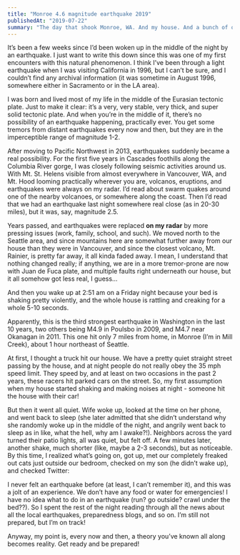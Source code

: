 ```yaml
---
title: "Monroe 4.6 magnitude earthquake 2019"
publishedAt: "2019-07-22"
summary: "The day that shook Monroe, WA. And my house. And a bunch of other people's houses."
---
```


It’s been a few weeks since I’d been woken up in the middle of the night by an earthquake. I just want to write this down since this was one of my first encounters with this natural phenomenon. I think I’ve been through a light earthquake when I was visiting California in 1996, but I can’t be sure, and I couldn’t find any archival information (it was sometime in August 1996, somewhere either in Sacramento or in the LA area).

I was born and lived most of my life in the middle of the Eurasian tectonic plate. Just to make it clear: it’s a very, very stable, very thick, and super solid tectonic plate. And when you’re in the middle of it, there’s no possibility of an earthquake happening, practically ever. You get some tremors from distant earthquakes every now and then, but they are in the imperceptible range of magnitude 1-2.

After moving to Pacific Northwest in 2013, earthquakes suddenly became a real possibility. For the first five years in Cascades foothills along the Columbia River gorge, I was closely following seismic activities around us. With Mt. St. Helens visible from almost everywhere in Vancouver, WA, and Mt. Hood looming practically wherever you are, volcanos, eruptions, and earthquakes were always on my radar. I’d read about swarm quakes around one of the nearby volcanoes, or somewhere along the coast. Then I’d read that we had an earthquake last night somewhere real close (as in 20-30 miles), but it was, say, magnitude 2.5.

Years passed, and earthquakes were replaced __on my radar__ by more pressing issues (work, family, school, and such). We moved north to the Seattle area, and since mountains here are somewhat further away from our house than they were in Vancouver, and since the closest volcano, Mt. Rainier, is pretty far away, it all kinda faded away. I mean, I understand that nothing changed really; if anything, we are in a more tremor-prone are now with Juan de Fuca plate, and multiple faults right underneath our house, but it all somehow got less real, I guess…

And then you wake up at 2:51 am on a Friday night because your bed is shaking pretty violently, and the whole house is rattling and creaking for a whole 5-10 seconds.

Apparently, this is the third strongest earthquake in Washington in the last 10 years, two others being M4.9 in Poulsbo in 2009, and M4.7 near Okanagan in 2011. This one hit only 7 miles from home, in Monroe (I’m in Mill Creek), about 1 hour northeast of Seattle.

At first, I thought a truck hit our house. We have a pretty quiet straight street passing by the house, and at night people do not really obey the 35 mph speed limit. They speed by, and at least on two occasions in the past 2 years, these racers hit parked cars on the street. So, my first assumption when my house started shaking and making noises at night - someone hit the house with their car!

But then it went all quiet. Wife woke up, looked at the time on her phone, and went back to sleep (she later admitted that she didn’t understand why she randomly woke up in the middle of the night, and angrily went back to sleep as in like, what the hell, why am I awake?!). Neighbors across the yard turned their patio lights, all was quiet, but felt off. A few minutes later, another shake, much shorter (like, maybe a 2-3 seconds), but as noticeable. By this time, I realized what’s going on, got up, met our completely freaked out cats just outside our bedroom, checked on my son (he didn’t wake up), and checked Twitter:



I never felt an earthquake before (at least, I can’t remember it), and this was a jolt of an experience. We don’t have any food or water for emergencies! I have no idea what to do in an earthquake (run? go outside? crawl under the bed??). So I spent the rest of the night reading through all the news about all the local earthquakes, preparedness blogs, and so on. I’m still not prepared, but I’m on track!

Anyway, my point is, every now and then, a theory you’ve known all along becomes reality. Get ready and be prepared!
